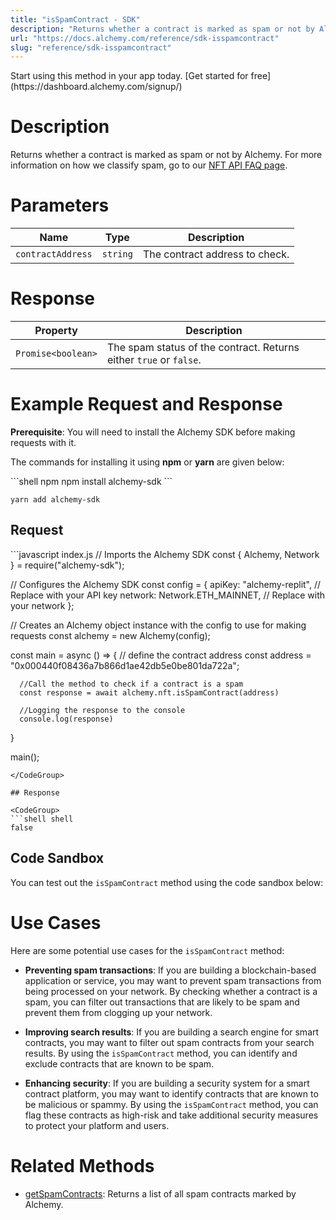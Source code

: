 ```yaml
---
title: "isSpamContract - SDK"
description: "Returns whether a contract is marked as spam or not by Alchemy."
url: "https://docs.alchemy.com/reference/sdk-isspamcontract"
slug: "reference/sdk-isspamcontract"
---
```


<Tip title="Don’t have an API key?" icon="star">
  Start using this method in your app today. [Get started for free](https://dashboard.alchemy.com/signup/)
</Tip>

# Description

Returns whether a contract is marked as spam or not by Alchemy. For more information on how we classify spam, go to our [NFT API FAQ page](https://docs.alchemy.com/alchemy/enhanced-apis/nft-api/nft-api-faq#nft-spam-classification).

# Parameters

| Name              | Type     | Description                    |
| ----------------- | -------- | ------------------------------ |
| `contractAddress` | `string` | The contract address to check. |

# Response

| Property           | Description                                                        |
| ------------------ | ------------------------------------------------------------------ |
| `Promise<boolean>` | The spam status of the contract. Returns either `true` or `false`. |

# Example Request and Response

**Prerequisite**: You will need to install the Alchemy SDK before making requests with it.

The commands for installing it using **npm** or **yarn** are given below:

<CodeGroup>
  ```shell npm
  npm install alchemy-sdk
  ```

  ```shell yarn
  yarn add alchemy-sdk
  ```
</CodeGroup>

## Request

<CodeGroup>
  ```javascript index.js
  // Imports the Alchemy SDK
  const { Alchemy, Network } = require("alchemy-sdk");

  // Configures the Alchemy SDK
  const config = {
      apiKey: "alchemy-replit", // Replace with your API key
      network: Network.ETH_MAINNET, // Replace with your network
  };

  // Creates an Alchemy object instance with the config to use for making requests
  const alchemy = new Alchemy(config);

  const main = async () => {
      // define the contract address
      const address = "0x000440f08436a7b866d1ae42db5e0be801da722a";

      //Call the method to check if a contract is a spam
      const response = await alchemy.nft.isSpamContract(address)

      //Logging the response to the console
      console.log(response)
  }

  main();
  ```
</CodeGroup>

## Response

<CodeGroup>
  ```shell shell
  false
  ```
</CodeGroup>

## Code Sandbox

You can test out the `isSpamContract` method using the code sandbox below:

# Use Cases

Here are some potential use cases for the `isSpamContract` method:

* **Preventing spam transactions**: If you are building a blockchain-based application or service, you may want to prevent spam transactions from being processed on your network. By checking whether a contract is a spam, you can filter out transactions that are likely to be spam and prevent them from clogging up your network.

* **Improving search results**: If you are building a search engine for smart contracts, you may want to filter out spam contracts from your search results. By using the `isSpamContract` method, you can identify and exclude contracts that are known to be spam.

* **Enhancing security**: If you are building a security system for a smart contract platform, you may want to identify contracts that are known to be malicious or spammy. By using the `isSpamContract` method, you can flag these contracts as high-risk and take additional security measures to protect your platform and users.

# Related Methods

* [getSpamContracts](/reference/getspamcontracts-sdk): Returns a list of all spam contracts marked by Alchemy.
